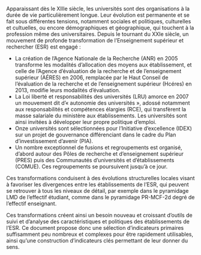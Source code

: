 
Apparaissant dès le XIIIe siècle, les universités sont des organisations à la durée de vie particulièrement longue. Leur évolution est permanente et se fait sous différentes tensions, notamment sociales et politiques, culturelles et cultuelles, ou encore démographiques et géographique, qui touchent à la profession même des universitaires. Depuis le tournant du XXIe siècle, un mouvement de profonde transformation de l'Enseignement supérieur et rechercher (ESR) est engagé :

 - La création de l'Agence Nationale de la Recherche (ANR) en 2005 transforme les modalités d'allocation des moyens aux établissement, et celle de l'Agence d'évaluation de la recherche et de l'enseignement supérieur (AÉRES) en 2006, remplacée par le Haut Conseil de l'évaluation de la recherche et de l'enseignement supérieur (Hcéres) en 2013, modifie leurs modalités d'évaluation.
 - La Loi liberté et responsabilités des universités (LRU) amorce en 2007 un mouvement dit d'«\ autonomie des universités\ », adossé notamment aux responsabilités et compétences élargies (RCE), qui transfèrent la masse salariale du ministère aux établissements. Les universités sont ainsi invitées à développer leur propre politique d'emploi.
 - Onze universités sont sélectionnées pour l'Initiative d'excellence (IDEX) sur un projet de gouvernance différenciant dans le cadre du Plan d'investissement d'avenir (PIA).
 - Un nombre exceptionnel de fusions et regroupements est organisé, d'abord autour des Pôles de recherche et d'enseignement supérieur (PRES) puis des Communautés d'universités et d'établissements (COMUE). Ces regroupements se poursuivent jusqu'à ce jour.

Ces transformations conduisent à des évolutions structurelles locales visant à favoriser les divergences entre les établissements de l'ESR, qui peuvent se retrouver à tous les niveaux de détail, par exemple dans le pyramidage LMD de l'effectif étudiant, comme dans le pyramidage PR-MCF-2d degré de l'effectif enseignant. 

Ces transformations créent ainsi un besoin nouveau et croissant d'outils de suivi et d'analyse des caractéristiques et politiques des établissements de l'ESR.
Ce document propose donc une sélection d'indicateurs primaires suffisamment peu nombreux et complexes pour être rapidement utilisables, ainsi qu'une construction d'indicateurs clés permettant de leur donner du sens.
